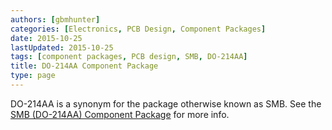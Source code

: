 ```yaml
---
authors: [gbmhunter]
categories: [Electronics, PCB Design, Component Packages]
date: 2015-10-25
lastUpdated: 2015-10-25
tags: [component packages, PCB design, SMB, DO-214AA]
title: DO-214AA Component Package
type: page
---
```


DO-214AA is a synonym for the package otherwise known as SMB. See the [SMB (DO-214AA) Component Package](/pcb-design/component-packages/smb-do-214aa-component-package) for more info.

